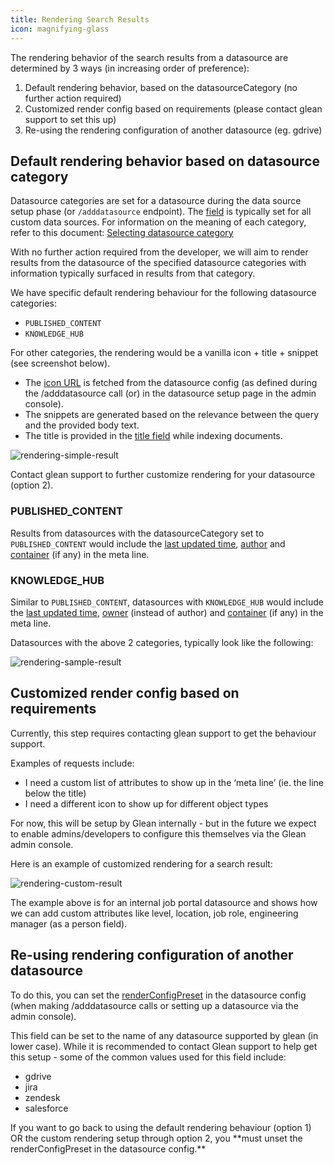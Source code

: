 ```yaml
---
title: Rendering Search Results
icon: magnifying-glass
---
```


The rendering behavior of the search results from a datasource are determined by 3 ways (in increasing order of preference):

1. Default rendering behavior, based on the datasourceCategory (no further action required)
2. Customized render config based on requirements (please contact glean support to set this up)
3. Re-using the rendering configuration of another datasource (eg. gdrive)

## Default rendering behavior based on datasource category

Datasource categories are set for a datasource during the data source setup phase (or `/adddatasource` endpoint). The [field](https://developers.glean.com/docs/indexing_api_datasource_category/) is typically set for all custom data sources. For information on the meaning of each category, refer to this document: [Selecting datasource category](https://developers.glean.com/docs/indexing_api_datasource_category/)

With no further action required from the developer, we will aim to render results from the datasource of the specified datasource categories with information typically surfaced in results from that category.

We have specific default rendering behaviour for the following datasource categories:

- `PUBLISHED_CONTENT`
- `KNOWLEDGE_HUB`

For other categories, the rendering would be a vanilla icon + title + snippet (see screenshot below).

- The [icon URL](https://developers.glean.com/indexing/tag/Datasources/paths/~1adddatasource/post/#!path=iconUrl&t=request) is fetched from the datasource config (as defined during the /adddatasource call (or) in the datasource setup page in the admin console).
- The snippets are generated based on the relevance between the query and the provided body text.
- The title is provided in the [title field](https://developers.glean.com/indexing/tag/Documents/paths/~1bulkindexdocuments/post/#!path=documents/title&t=request) while indexing documents.

![rendering-simple-result](./images/rendering-simple-result.png "#width=calc(90% - 10px);vertical-align=top;")

Contact glean support to further customize rendering for your datasource (option 2).

### PUBLISHED_CONTENT

Results from datasources with the datasourceCategory set to `PUBLISHED_CONTENT` would include the [last updated time](https://developers.glean.com/indexing/tag/Documents/paths/~1bulkindexdocuments/post/#!path=documents/updatedAt&t=request), [author](https://developers.glean.com/indexing/tag/Documents/paths/~1bulkindexdocuments/post/#!path=documents/author&t=request) and [container](https://developers.glean.com/indexing/tag/Documents/paths/~1bulkindexdocuments/post/#!path=documents/container&t=request) (if any) in the meta line.

### KNOWLEDGE_HUB

Similar to `PUBLISHED_CONTENT`, datasources with `KNOWLEDGE_HUB` would include the [last updated time](https://developers.glean.com/indexing/tag/Documents/paths/~1bulkindexdocuments/post/#!path=documents/updatedAt&t=request), [owner](https://developers.glean.com/indexing/tag/Documents/paths/~1bulkindexdocuments/post/#!path=documents/owner&t=request) (instead of author) and [container](https://developers.glean.com/indexing/tag/Documents/paths/~1bulkindexdocuments/post/#!path=documents/container&t=request) (if any) in the meta line.

Datasources with the above 2 categories, typically look like the following:

![rendering-sample-result](./images/rendering-sample-result.png "#width=calc(90% - 10px);vertical-align=top;")

## Customized render config based on requirements

<Info>

Currently, this step requires contacting glean support to get the behaviour support.

</Info>

Examples of requests include:

- I need a custom list of attributes to show up in the ‘meta line’ (ie. the line below the title)
- I need a different icon to show up for different object types

For now, this will be setup by Glean internally - but in the future we expect to enable admins/developers to configure this themselves via the Glean admin console.

Here is an example of customized rendering for a search result:

![rendering-custom-result](./images/rendering-custom-result.png "#width=calc(90% - 10px);vertical-align=top;")

The example above is for an internal job portal datasource and shows how we can add custom attributes like level, location, job role, engineering manager (as a person field).

## Re-using rendering configuration of another datasource

To do this, you can set the [renderConfigPreset](https://developers.glean.com/indexing/tag/Datasources/paths/~1adddatasource/post/#!path=renderConfigPreset&t=request) in the datasource config (when making /adddatasource calls or setting up a datasource via the admin console).

This field can be set to the name of any datasource supported by glean (in lower case). While it is recommended to contact Glean support to help get this setup - some of the common values used for this field include:

- gdrive
- jira
- zendesk
- salesforce

<Info>
If you want to go back to using the default rendering behaviour (option 1) OR the custom rendering setup through option 2, you **must unset the renderConfigPreset in the datasource config.**
</Info>
